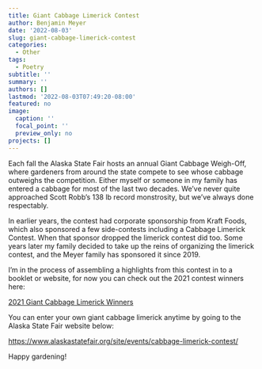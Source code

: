 ```yaml
---
title: Giant Cabbage Limerick Contest
author: Benjamin Meyer
date: '2022-08-03'
slug: giant-cabbage-limerick-contest
categories:
  - Other
tags:
  - Poetry
subtitle: ''
summary: ''
authors: []
lastmod: '2022-08-03T07:49:20-08:00'
featured: no
image:
  caption: ''
  focal_point: ''
  preview_only: no
projects: []
---
```


Each fall the Alaska State Fair hosts an annual Giant Cabbage Weigh-Off, where gardeners from around the state compete to see whose cabbage outweighs the competition. Either myself or someone in my family has entered a cabbage for most of the last two decades. We've never quite approached Scott Robb's 138 lb record monstrosity, but we've always done respectably.

In earlier years, the contest had corporate sponsorship from Kraft Foods, which also sponsored a few side-contests including a Cabbage Limerick Contest. When that sponsor dropped the limerick contest did too. Some years later my family decided to take up the reins of organizing the limerick contest, and the Meyer family has sponsored it since 2019.

I'm in the process of assembling a highlights from this contest in to a booklet or website, for now you can check out the 2021 contest winners here:

[2021 Giant Cabbage Limerick Winners](https://drive.google.com/file/d/1M3_GiiT-iczf0_5JbHgmzDv7ZtW3vymi/view?usp=sharing)

You can enter your own giant cabbage limerick anytime by going to the Alaska State Fair website below:

<https://www.alaskastatefair.org/site/events/cabbage-limerick-contest/>

Happy gardening!
